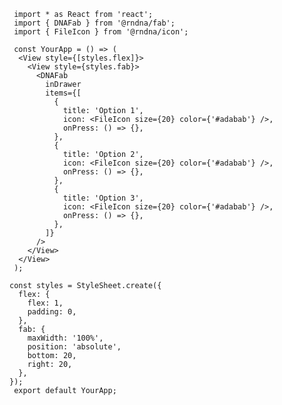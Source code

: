 
```SnackPlayer name=Image&description=This%20is%20a%20description&dependencies=@rndna/fab,@rndna/icon&platform=web
 import * as React from 'react';
 import { DNAFab } from '@rndna/fab';
 import { FileIcon } from '@rndna/icon';

 const YourApp = () => (
  <View style={[styles.flex]}>
    <View style={styles.fab}>
      <DNAFab
        inDrawer
        items={[
          {
            title: 'Option 1',
            icon: <FileIcon size={20} color={'#adabab'} />,
            onPress: () => {},
          },
          {
            title: 'Option 2',
            icon: <FileIcon size={20} color={'#adabab'} />,
            onPress: () => {},
          },
          {
            title: 'Option 3',
            icon: <FileIcon size={20} color={'#adabab'} />,
            onPress: () => {},
          },
        ]}
      />
    </View>
  </View>
 );

const styles = StyleSheet.create({
  flex: {
    flex: 1,
    padding: 0,
  },
  fab: {
    maxWidth: '100%',
    position: 'absolute',
    bottom: 20,
    right: 20,
  },
});
 export default YourApp;
 ```
```
